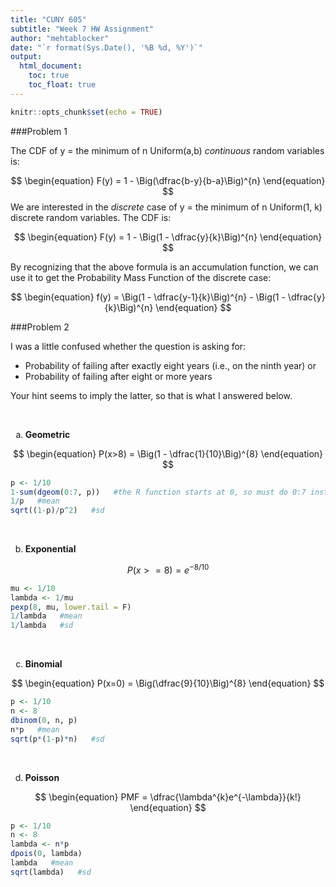 ---
title: "CUNY 605"
subtitle: "Week 7 HW Assignment"
author: "mehtablocker"
date: "`r format(Sys.Date(), '%B %d, %Y')`"
output:
  html_document:
    toc: true
    toc_float: true
---

<style type="text/css">
h3 {
  color: DarkBlue;
}
</style>

```{r setup, include=FALSE}
knitr::opts_chunk$set(echo = TRUE)

```

###Problem 1

The CDF of y = the minimum of n Uniform(a,b) _continuous_ random variables is:

$$
\begin{equation}
  F(y) = 1 - \Big(\dfrac{b-y}{b-a}\Big)^{n}
\end{equation}
$$
We are interested in the _discrete_ case of y = the minimum of n Uniform(1, k) discrete random variables.
The CDF is:

$$
\begin{equation}
  F(y) = 1 - \Big(1 - \dfrac{y}{k}\Big)^{n}
\end{equation}
$$


By recognizing that the above formula is an accumulation function, we can use it to get the Probability Mass Function of the discrete case:

$$
\begin{equation}
  f(y) = \Big(1 - \dfrac{y-1}{k}\Big)^{n} - \Big(1 - \dfrac{y}{k}\Big)^{n}
\end{equation}
$$

###Problem 2

I was a little confused whether the question is asking for:

* Probability of failing after exactly eight years (i.e., on the ninth year) or 
* Probability of failing after eight or more years

Your hint seems to imply the latter, so that is what I answered below.

<br>

(a) __Geometric__

$$
\begin{equation}
  P(x>8) = \Big(1 - \dfrac{1}{10}\Big)^{8}
\end{equation}
$$
```{r geometric}
p <- 1/10
1-sum(dgeom(0:7, p))   #the R function starts at 0, so must do 0:7 instead of 1:8
1/p   #mean
sqrt((1-p)/p^2)   #sd
```

<br>

(b) __Exponential__

$$
\begin{equation}
  P(x>=8) = e^{-8/10}
\end{equation}
$$
```{r exponential}
mu <- 1/10
lambda <- 1/mu
pexp(8, mu, lower.tail = F)
1/lambda   #mean
1/lambda   #sd
```

<br>

(c) __Binomial__

$$
\begin{equation}
  P(x=0) = \Big(\dfrac{9}{10}\Big)^{8}
\end{equation}
$$
```{r binomial}
p <- 1/10
n <- 8
dbinom(0, n, p)
n*p   #mean
sqrt(p*(1-p)*n)   #sd
```

<br>

(d) __Poisson__

$$
\begin{equation}
  PMF = \dfrac{\lambda^{k}e^{-\lambda}}{k!}
\end{equation}
$$
```{r poisson}
p <- 1/10
n <- 8
lambda <- n*p
dpois(0, lambda)
lambda   #mean
sqrt(lambda)   #sd
```
